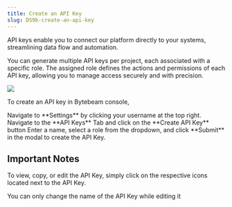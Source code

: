 ```yaml
---
title: Create an API Key
slug: DS9b-create-an-api-key
---
```

API keys enable you to connect our platform directly to your systems, streamlining data flow and automation. 

You can generate multiple API keys per project, each associated with a specific role. The assigned role defines the actions and permissions of each API key, allowing you to manage access securely and with precision.

![](https://usercontent.clueso.io/1f4455e0-789e-4beb-8cd9-4dac96bc47e4/a9501e10-33d1-4c78-a572-ef1d5a0ae159/e6a8f1ae-babd-4a51-93e4-c400dec6e62a/images/c02d53e2-c54e-4502-9a19-dc0ae18a4077.gif)


To create an API key in Bytebeam console,

<Steps>
  <Step title="Access Settings">
    Navigate to **Settings** by clicking your username at the top right.
  </Step>
  <Step title="Go to API Keys and Initiate Creation">
    Navigate to the **API Keys** Tab and click on the **Create API Key** button
  </Step>
  <Step title="Fill Details">
    Enter a name, select a role from the dropdown, and click **Submit** in the modal to create the API Key.
  </Step>
</Steps>

## Important Notes

<Note> To view, copy, or edit the API Key, simply click on the respective icons located next to the API Key.</Note>

<Warning> You can only change the name of the API Key while editing it</Warning>


